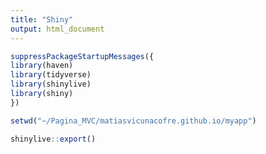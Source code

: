 ```yaml
---
title: "Shiny"
output: html_document
---
```



```r
suppressPackageStartupMessages({
library(haven)
library(tidyverse)
library(shinylive)
library(shiny)
})

setwd("~/Pagina_MVC/matiasvicunacofre.github.io/myapp")

shinylive::export()

```